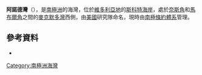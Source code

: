 {{Coord|77|25|S|163|46|E|source:GNIS|display=title}}

'''阿諾德灣'''（{{lang-en|Arnold Cove}}），是[[南極洲|南極洲]]的海灣，位於[[維多利亞地|維多利亞地]]的[[斯科特海岸|斯科特海岸]]，處於[[奈斯角|奈斯角]]和[[馬布爾角|馬布爾角]]之間的[[麥克默多灣|麥克默多灣]]西側，由[[美國|美國]]研究隊命名，現時由[[南極條約體系|南極條約體系]]管理。

==參考資料==
* {{usgs-gazetteer|id=611}}

{{DEFAULTSORT:Arnold Cove}}
[[Category:南極洲海灣|Category:南極洲海灣]]


{{ScottCoast-geo-stub}}